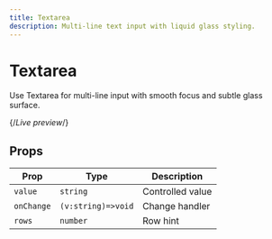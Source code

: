 ```yaml
---
title: Textarea
description: Multi-line text input with liquid glass styling.
---
```



# Textarea

Use Textarea for multi-line input with smooth focus and subtle glass surface.

{/_Live preview_/}

<TextareaExample />

## Props

| Prop       | Type               | Description      |
| ---------- | ------------------ | ---------------- |
| `value`    | `string`           | Controlled value |
| `onChange` | `(v:string)=>void` | Change handler   |
| `rows`     | `number`           | Row hint         |
